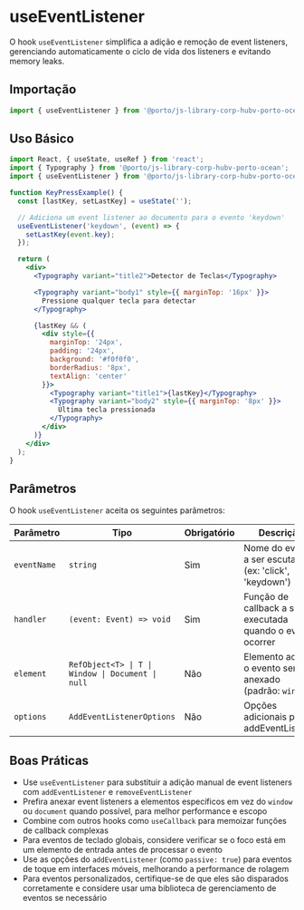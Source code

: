 

<Meta title="Hooks/UseEventListener" />

# useEventListener

O hook `useEventListener` simplifica a adição e remoção de event listeners, gerenciando automaticamente o ciclo de vida dos listeners e evitando memory leaks.

## Importação

```jsx
import { useEventListener } from '@porto/js-library-corp-hubv-porto-ocean/hooks';
```

## Uso Básico

```jsx
import React, { useState, useRef } from 'react';
import { Typography } from '@porto/js-library-corp-hubv-porto-ocean';
import { useEventListener } from '@porto/js-library-corp-hubv-porto-ocean/hooks';

function KeyPressExample() {
  const [lastKey, setLastKey] = useState('');

  // Adiciona um event listener ao documento para o evento 'keydown'
  useEventListener('keydown', (event) => {
    setLastKey(event.key);
  });

  return (
    <div>
      <Typography variant="title2">Detector de Teclas</Typography>

      <Typography variant="body1" style={{ marginTop: '16px' }}>
        Pressione qualquer tecla para detectar
      </Typography>

      {lastKey && (
        <div style={{
          marginTop: '24px',
          padding: '24px',
          background: '#f0f0f0',
          borderRadius: '8px',
          textAlign: 'center'
        }}>
          <Typography variant="title1">{lastKey}</Typography>
          <Typography variant="body2" style={{ marginTop: '8px' }}>
            Última tecla pressionada
          </Typography>
        </div>
      )}
    </div>
  );
}
```

## Parâmetros

O hook `useEventListener` aceita os seguintes parâmetros:

| Parâmetro | Tipo | Obrigatório | Descrição |
|-----------|------|-------------|-----------|
| `eventName` | `string` | Sim | Nome do evento a ser escutado (ex: 'click', 'keydown') |
| `handler` | `(event: Event) => void` | Sim | Função de callback a ser executada quando o evento ocorrer |
| `element` | `RefObject<T> \| T \| Window \| Document \| null` | Não | Elemento ao qual o evento será anexado (padrão: `window`) |
| `options` | `AddEventListenerOptions` | Não | Opções adicionais para o addEventListener |



## Boas Práticas

- Use `useEventListener` para substituir a adição manual de event listeners com `addEventListener` e `removeEventListener`
- Prefira anexar event listeners a elementos específicos em vez do `window` ou `document` quando possível, para melhor performance e escopo
- Combine com outros hooks como `useCallback` para memoizar funções de callback complexas
- Para eventos de teclado globais, considere verificar se o foco está em um elemento de entrada antes de processar o evento
- Use as opções do `addEventListener` (como `passive: true`) para eventos de toque em interfaces móveis, melhorando a performance de rolagem
- Para eventos personalizados, certifique-se de que eles são disparados corretamente e considere usar uma biblioteca de gerenciamento de eventos se necessário
